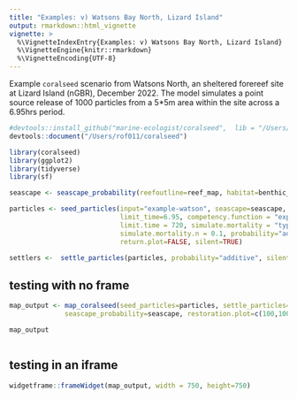```yaml
---
title: "Examples: v) Watsons Bay North, Lizard Island"
output: rmarkdown::html_vignette
vignette: >
  %\VignetteIndexEntry{Examples: v) Watsons Bay North, Lizard Island}
  %\VignetteEngine{knitr::rmarkdown}
  %\VignetteEncoding{UTF-8}
---
```


Example `coralseed` scenario from Watsons North, an sheltered forereef site at Lizard Island (nGBR), December 2022. The model simulates a point source release of 1000 particles from a 5\*5m area within the site across a 6.95hrs period.

```r

#devtools::install_github("marine-ecologist/coralseed",  lib = "/Users/rof011/coralseed")
devtools::document("/Users/rof011/coralseed")

library(coralseed)
library(ggplot2)
library(tidyverse)
library(sf)

seascape <- seascape_probability(reefoutline=reef_map, habitat=benthic_map)

particles <- seed_particles(input="example-watson", seascape=seascape,
                            limit_time=6.95, competency.function = "exponential", 
                            limit.time = 720, simulate.mortality = "typeI", 
                            simulate.mortality.n = 0.1, probability="additive",
                            return.plot=FALSE, silent=TRUE)

settlers <-  settle_particles(particles, probability="additive", silent=TRUE)
```

## testing with no frame

```r
map_output <- map_coralseed(seed_particles=particles, settle_particles=settlers, 
              seascape_probability=seascape, restoration.plot=c(100,100)) 

map_output



```

## testing in an iframe

```r

widgetframe::frameWidget(map_output, width = 750, height=750)

```